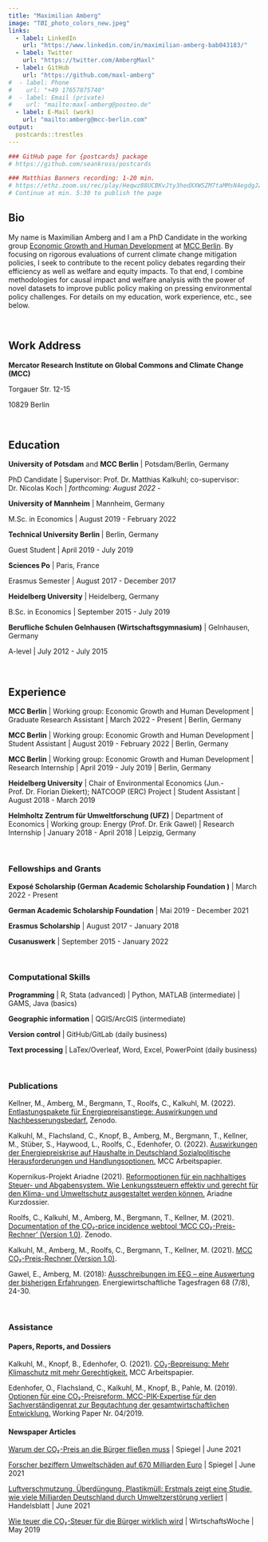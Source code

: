```yaml
---
title: "Maximilian Amberg"
image: "TØI_photo_colors_new.jpeg"
links:
  - label: LinkedIn
    url: "https://www.linkedin.com/in/maximilian-amberg-bab043183/"
  - label: Twitter
    url: "https://twitter.com/AmbergMaxl"
  - label: GitHub
    url: "https://github.com/maxl-amberg"
#  - label: Phone
#    url: "+49 17657875740"
#  - label: Email (private)
#    url: "mailto:maxl-amberg@posteo.de"
  - label: E-Mail (work)
    url: "mailto:amberg@mcc-berlin.com"
output:
  postcards::trestles
---
```



```r
### GitHub page for {postcards} package
# https://github.com/seankross/postcards

### Matthias Banners recording: 1-20 min.
# https://ethz.zoom.us/rec/play/Heqwz88UCBKvJty3hedXXWSZM7taMMsN4egdgJz2lmj1vsWREuwBlEmSvq7Y1I3BVwPLm0xGV9nCZmQY.g6hyhkZPXA1rs-7C?continueMode=true&_x_zm_rtaid=eaTZw92OSJSZrkXSiNLLFA.1615018078562.07b4ccb1937afe08b6e6893d8a5022e8&_x_zm_rhtaid=901
# Continue at min. 5:30 to publish the page
```

## Bio

My name is Maximilian Amberg and I am a PhD Candidate in the working group [Economic Growth and Human Development](https://www.mcc-berlin.net/forschung/arbeitsgruppen/wirtschaftswachstum-und-menschliche-entwicklung.html) at [MCC Berlin](https://www.mcc-berlin.net/en/index.html). By focusing on rigorous evaluations of current climate change mitigation policies, I seek to contribute to the recent policy debates regarding their efficiency as well as welfare and equity impacts. To that end, I combine methodologies for causal impact and welfare analysis with the power of novel datasets to improve public policy making on pressing environmental policy challenges. For details on my education, work experience, etc., see below. 


&nbsp;

## Work Address

**Mercator Research Institute on Global Commons and Climate Change (MCC)**

Torgauer Str. 12-15

10829 Berlin

&nbsp;



## Education

**University of Potsdam** and **MCC Berlin** | Potsdam/Berlin, Germany 

PhD Candidate | Supervisor: Prof. Dr. Matthias Kalkuhl; co-supervisor: Dr. Nicolas Koch | *forthcoming: August 2022 - *

**University of Mannheim** | Mannheim, Germany

M.Sc. in Economics | August 2019 - February 2022

**Technical University Berlin ** | Berlin, Germany

Guest Student | April 2019 - July 2019

**Sciences Po** | Paris, France

Erasmus Semester | August 2017 - December 2017

**Heidelberg University** | Heidelberg, Germany

B.Sc. in Economics | September 2015 - July 2019

**Berufliche Schulen Gelnhausen (Wirtschaftsgymnasium)** | Gelnhausen, Germany

A-level | July 2012 - July 2015

&nbsp;




## Experience

**MCC Berlin** | Working group: Economic Growth and Human Development | Graduate Research Assistant | March 2022 - Present | Berlin, Germany

**MCC Berlin** | Working group: Economic Growth and Human Development | Student Assistant | August 2019 - February 2022 | Berlin, Germany

**MCC Berlin** | Working group: Economic Growth and Human Development | Research Internship | April 2019 - July 2019 | Berlin, Germany

**Heidelberg University** | Chair of Environmental Economics (Jun.-Prof. Dr. Florian Diekert); NATCOOP (ERC) Project | Student Assistant | August 2018 - March 2019

**Helmholtz Zentrum für Umweltforschung (UFZ)** | Department of Economics | Working group: Energy (Prof. Dr. Erik Gawel) | Research Internship | January 2018 - April 2018 | Leipzig, Germany

&nbsp;




### Fellowships and Grants

**Exposé Scholarship (German Academic Scholarship Foundation )** | March 2022 - Present

**German Academic Scholarship Foundation** | Mai 2019 - December 2021

**Erasmus Scholarship** | August 2017 - January 2018 

**Cusanuswerk** | September 2015 - January 2022

&nbsp;




### Computational Skills

**Programming** | R, Stata (advanced) | Python, MATLAB (intermediate) | GAMS, Java (basics)

**Geographic information** | QGIS/ArcGIS (intermediate)

**Version control** | GitHub/GitLab (daily business)

**Text processing** | LaTex/Overleaf, Word, Excel, PowerPoint (daily business)

&nbsp;




### Publications

Kellner, M., Amberg, M., Bergmann, T., Roolfs, C., Kalkuhl, M. (2022). [Entlastungspakete für Energiepreisanstiege: Auswirkungen und Nachbesserungsbedarf.](https://doi.org/10.5281/zenodo.6617130) Zenodo.

Kalkuhl, M., Flachsland, C., Knopf, B., Amberg, M., Bergmann, T., Kellner, M., Stüber, S., Haywood, L., Roolfs, C., Edenhofer, O. (2022). [Auswirkungen der Energiepreiskrise auf Haushalte in Deutschland Sozialpolitische Herausforderungen und Handlungsoptionen.](https://www.mcc-berlin.net/fileadmin/data/C18_MCC_Publications/2022_MCC_Auswirkungen_der_Energiepreiskrise_auf_Haushalte.pdf) MCC Arbeitspapier.

Kopernikus-Projekt Ariadne (2021). [Reformoptionen für ein nachhaltiges Steuer- und Abgabensystem. Wie Lenkungssteuern effektiv und gerecht für den Klima- und Umweltschutz ausgestaltet werden können.](https://ariadneprojekt.de/media/2021/05/Ariadne-Kurzdossier_Steuerreform_Juni2021.pdf) Ariadne Kurzdossier.

Roolfs, C., Kalkuhl, M., Amberg, M., Bergmann, T., Kellner, M. (2021). [Documentation of the CO₂-price incidence webtool ‘MCC CO₂-Preis-Rechner’ (Version 1.0)](http://doi.org/10.5281/zenodo.5094561). Zenodo.

Kalkuhl, M., Amberg, M., Roolfs, C., Bergmann, T., Kellner, M. (2021). [MCC CO₂-Preis-Rechner (Version 1.0)](http://www.mcc-berlin.net/co2preisrechner). 

Gawel, E., Amberg, M. (2018): [Ausschreibungen im EEG – eine Auswertung der bisherigen Erfahrungen](https://www.ufz.de/index.php?de=20939&pub_id=20779). Energiewirtschaftliche Tagesfragen 68 (7/8), 24-30.

&nbsp;



### Assistance

#### Papers, Reports, and Dossiers

Kalkuhl, M., Knopf, B., Edenhofer, O. (2021). [CO₂-Bepreisung: Mehr Klimaschutz mit mehr Gerechtigkeit.](https://www.mcc-berlin.net/fileadmin/data/C18_MCC_Publications/2021_MCC_Klimaschutz_mit_mehr_Gerechtigkeit.pdf) MCC Arbeitspapier.

Edenhofer, O., Flachsland, C., Kalkuhl, M., Knopf, B., Pahle, M. (2019). [Optionen für eine CO₂-Preisreform. MCC-PIK-Expertise für den Sachverständigenrat zur Begutachtung der gesamtwirtschaftlichen Entwicklung.](https://www.mcc-berlin.net/fileadmin/data/B2.3_Publications/Working%20Paper/2019_MCC_Optionen_f%C3%BCr_eine_CO2-Preisreform_final.pdf) Working Paper Nr. 04/2019.

#### Newspaper Articles

[Warum der CO₂-Preis an die Bürger fließen muss](https://www.spiegel.de/wirtschaft/klimaforscher-raten-zu-hoeheren-co2-preisen-und-einem-sozialen-ausgleich-fuer-die-buerger-a-1d7deba3-c66a-4324-9f74-d6e198240f0b) | Spiegel | June 2021

[Forscher beziffern Umweltschäden auf 670 Milliarden Euro](https://www.spiegel.de/wirtschaft/service/nachhaltigkeit-forscher-beziffern-umweltschaeden-in-deutschland-auf-670-milliarden-euro-a-4521d7ef-8375-4b2d-a6f5-80057fed55c8) | Spiegel | June 2021

[Luftverschmutzung, Überdüngung, Plastikmüll: Erstmals zeigt eine Studie, wie viele Milliarden Deutschland durch Umweltzerstörung verliert](https://www.handelsblatt.com/politik/deutschland/klimaschutz-luftverschmutzung-ueberduengung-plastikmuell-erstmals-zeigt-eine-studie-wie-viele-milliarden-deutschland-durch-umweltzerstoerung-verliert/27241574.html?ticket=ST-8525854-z4Nha7VPFidVeoZRpzAA-ap2) | Handelsblatt | June 2021

[Wie teuer die CO₂-Steuer für die Bürger wirklich wird](https://www.wiwo.de/my/politik/deutschland/exklusive-berechnungen-wie-teuer-die-co2-steuer-fuer-die-buerger-wirklich-wird/24274708.html) | WirtschaftsWoche | May 2019
